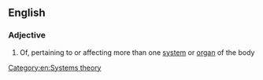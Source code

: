 ==English==

===Adjective===
{{en-adj}}

# Of, pertaining to or affecting more than one [[system]] or [[organ]] of the body

[[Category:en:Systems theory]]